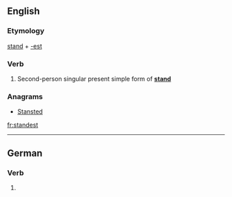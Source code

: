==English==

===Etymology===
[[stand]] + [[-est]]

===Verb===
{{en-verb form}}

# {{archaic}} Second-person singular present simple form of '''[[stand]]'''

===Anagrams===
* [[Stansted#English|Stansted]]

[[fr:standest]]

----
==German==
===Verb===
{{infl|de}}

# {{de-verb form of|stehen|2|s|v}}
{{rfc-auto}}